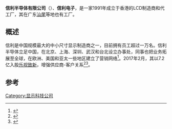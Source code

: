 {{Infobox company
| name = Truly Semiconductors Ltd<br>信利半導體有限公司
| type = [[上市公司|上市公司]] ({{HKEX|0732}})
| logo = <!-- 檔案不存在 [[File:Trulysemilogo.png|200px]] ，可從英文維基百科取得 -->
| foundation = 1991
| location = [[香港|香港]]
| key_people =
| industry = [[LCD|LCD]]
| num_employees = 35,000
| revenue       = $27亿美元 (2014)
| homepage      = [http://www.truly.com.hk truly.com.hk]
}}
'''信利半导体有限公司'''（{{lang|en|'''Truly Semiconductors Ltd'''}}）、'''信利电子'''，是一家1991年成立于香港的LCD制造商和代工厂，其在广东[[汕尾|汕尾]]等地也有工厂。

==概述==
信利是中国规模最大的中小尺寸显示制造商之一，目前拥有员工超过一万名。信利半导体立足中国，在北京、上海、深圳、武汉和台北设立办事处，同事也把业务拓展至全球，在欧洲、美国和亚太一些地区建立了营销网络<ref>{{cite news|title=信利(00732) 高端车载及智能终端显示屏项目年产值或超100亿|url=http://finance.sina.com.cn/roll/2017-01-22/doc-ifxzunxf1768270.shtml|accessdate=2017-04-08|work=finance.sina.com.cn|agency=新浪|archive-date=2017-04-09|archive-url=https://web.archive.org/web/20170409021329/http://finance.sina.com.cn/roll/2017-01-22/doc-ifxzunxf1768270.shtml|dead-url=no}}</ref>。2017年2月，其以7.2亿入股[[乐视致新|乐视致新]]，增强供应商-客户关系<ref>{{cite news|title=信利、仁宝投资显供应链信心 乐视新品备战414弹药充足|url=http://www.techweb.com.cn/news/2017-03-30/2507176.shtml|accessdate=2017-04-08|work=TECHWEB|archive-date=2017-04-08|archive-url=https://web.archive.org/web/20170408171850/http://www.techweb.com.cn/news/2017-03-30/2507176.shtml|dead-url=no}}</ref><ref>{{cite news|title=信利电子7.2亿入股乐视致新：相当于50年净利润_网易财经|url=http://money.163.com/17/0215/17/CDB76H7L0025814S.html|accessdate=2017-04-08|work=money.163.com|agency=网易财经|archive-date=2017-04-09|archive-url=https://web.archive.org/web/20170409021255/http://money.163.com/17/0215/17/CDB76H7L0025814S.html|dead-url=no}}</ref>。

==参考==
{{reflist}}

[[Category:显示科技公司|Category:显示科技公司]]